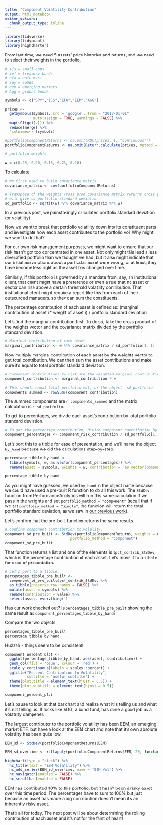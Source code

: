 ```yaml
---
title: "Component Volatility Contribution"
output: html_notebook
editor_options: 
  chunk_output_type: inline
---
```


```r
library(tidyverse)
library(tidyquant)
library(highcharter)

```


From last time, we need 5 assets' price histories and returns, and we need to select their weights in the portfolio. 

```r
# ijs = small caps
# ief = treasury bonds
# efa = eafe msci
# spy = sp500
# eem = emerging markets
# Agg = global bonds

symbols <- c("SPY","IJS","EFA","EEM","AGG")

prices <- 
  getSymbols(symbols, src = 'google', from = "2017-01-01", 
             auto.assign = TRUE, warnings = FALSE) %>% 
  map(~Cl(get(.))) %>% 
  reduce(merge) %>%
  `colnames<-`(symbols)

#portfolioComponentReturns <- na.omit(ROC(prices, 1, "continuous"))
portfolioComponentReturns <- na.omit(Return.calculate(prices, method = "log"))

# portfolio weights

w = c(0.25, 0.20, 0.15, 0.25, 0.10)
```

To calculate 

```r
# We first need to build covariance matrix. 
covariance_matrix <- cov(portfolioComponentReturns)

# Transpose of the weights cross prod covariance matrix returns cross prod weights. 
# will give us portfolio standard deviation. 
sd_portfolio <- sqrt(t(w) %*% covariance_matrix %*% w)
```


In a previous post, we painstakingly calculated portfolio standard deviation (or volatility)

Now we want to break that portfolio volatility down into its constituent parts and investigate how each asset contributes to the portfolio vol. Why might we want to do that? 

For our own risk management purposes, we might want to ensure that our risk hasn't got too concentrated in one asset. Not only might this lead a less diversified portfolio than we thought we had, but it also might indicate that our initial assumptions about a particular asset were wrong, or at least, they have become less right as the asset has changed over time. 

Similarly, if this portfolio is governed by a mandate from, say, an institutional client, that client might have a preference or even a rule that no asset or sector can rise above a certain threshold volatility contribution. That institutional client might require a report like this from each of their outsourced managers, so they can sum the constituents. 

The percentage contribution of each asset is defined as:
(marginal contribution of asset i * weight of asset i) / portfolio standard deviation

Let's find the marginal contribution first. To do so, take the cross product of the weights vector and the covariance matrix divided by the portfolio standard deviation.

```r

# Marginal contribution of each asset. 
marginal_contribution <- w %*% covariance_matrix / sd_portfolio[1, 1]
```

Now multiply marginal contribution of each asset by the weights vector to get total contribution. We can then sum the asset contributions and make sure it's equal to total portfolio standard deviation.


```r
# Component contributions to risk are the weighted marginal contributions
component_contribution <- marginal_contribution * w 

# This should equal total portfolio vol, or the object `sd_portfolio`
components_summed <- rowSums(component_contribution)
```

The summed components are `r components_summed` and the matrix calculation is `r sd_portfolio`.

To get to percentages, we divide each asset's contribution by total portfolio standard deviation.

```r
# To get the percentage contribution, divide component contribution by total sd.
component_percentages <- component_risk_contribution / sd_portfolio[1, 1]
```

Let's port this to a tibble for ease of presentation, and we'll name the object `by_hand` because we did the calculations step-by-step.

```r
percentage_tibble_by_hand <- 
  tibble(symbols, w, as.vector(component_percentages)) %>% 
  rename(asset = symbols, weights = w, contribution = `as.vector(component_percentages)`)

percentage_tibble_by_hand
```

As you might have guessed, we used `by_hand` in the object name because we could have used a pre-built R function to do all this work.
The `StdDev` function from PerformanceAnalytics will run this same calculation if we  pass in the weights and set `portfolio_method = "component"` (recall that if we set `portfolio_method = "single"`, the function will return the total portfolio standard deviation, as we saw in [our previous work]()).

Let's confirm that the pre-built function returns the same results.

```r

# Confirm component contribution to volality.
component_sd_pre_built <- StdDev(portfolioComponentReturns, weights = w, 
                              portfolio_method = "component")
component_sd_pre_built
```

That function returns a list and one of the elements is `$pct_contrib_StdDev`, which is the percentage contribution of each asset. Let's move it to a `tibble` for ease of presentation.

```r
# Let's port to a tibble.  
percentages_tibble_pre_built <- 
  component_sd_pre_built$pct_contrib_StdDev %>%
  as_tibble(preserve_row_names = FALSE) %>%
  mutate(asset = symbols) %>%
  rename(contribution = value) %>% 
  select(asset, everything())
```

Has our work checked out? Is `percentages_tibble_pre_built` showing the same result as `component_percentages_tibble_by_hand`? 

Compare the two objects

```r
percentages_tibble_pre_built
percentage_tibble_by_hand
```

Huzzah - things seem to be consistent! 


```r
component_percent_plot <- 
  ggplot(percentage_tibble_by_hand, aes(asset, contribution)) +
  geom_col(fill = 'blue', colour = 'red') + 
  scale_y_continuous(labels = scales::percent) + 
  ggtitle("Percent Contribution to Volatility", 
          subtitle = "useful subtitle") +
  theme(plot.title = element_text(hjust = 0.5)) +
  theme(plot.subtitle = element_text(hjust = 0.5))

component_percent_plot

```

Let's pause to look at that bar chart and realize what it is telling us and what it's not telling us.  It looks like AGG, a bond fund, has done a good job as a volatility dampener.

The largest contributor to the portfolio volatility has been EEM, an emerging market ETF, but have a look at the EEM chart and note that it's own absolute volatility has been quite low. 

```r
EEM_sd <- StdDev(portfolioComponentReturns$EEM)

EEM_sd_overtime <- rollapply(portfolioComponentReturns$EEM, 20, function(x) StdDev(x))

highchart(type = "stock") %>%
  hc_title(text = "EEM Volatility") %>%
  hc_add_series(EEM_sd_overtime, name = "EEM Vol") %>%
  hc_navigator(enabled = FALSE) %>% 
  hc_scrollbar(enabled = FALSE)
```

EEM has contributed 30% to this portfolio, but it hasn't been a risky asset over this time period. The percentages have to sum to 100% but just because an asset has made a big contribution doesn't mean it's an inherently risky asset. 

That's all for today. The next post will be about determining the rolling contribution of each asset and it's not for the faint of heart! 